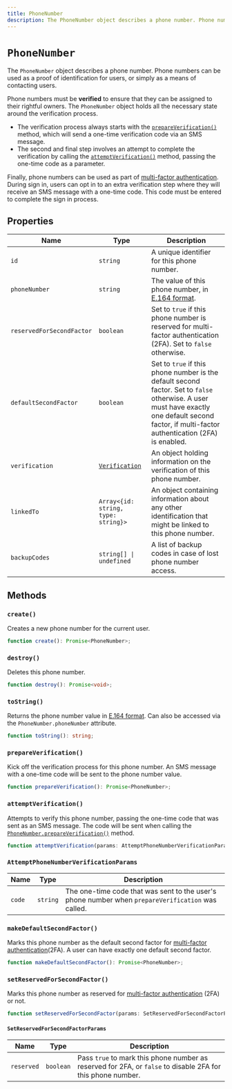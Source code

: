 ```yaml
---
title: PhoneNumber
description: The PhoneNumber object describes a phone number. Phone numbers can be used as a proof of identification for users, or simply as a means of contacting users.
---
```


# `PhoneNumber`

The `PhoneNumber` object describes a phone number. Phone numbers can be used as a proof of identification for users, or simply as a means of contacting users.

Phone numbers must be **verified** to ensure that they can be assigned to their rightful owners. The `PhoneNumber` object holds all the necessary state around the verification process.

- The verification process always starts with the [`prepareVerification()`](#prepare-verification) method, which will send a one-time verification code via an SMS message.
- The second and final step involves an attempt to complete the verification by calling the [`attemptVerification()`](#attempt-verification) method, passing the one-time code as a parameter.

Finally, phone numbers can be used as part of [multi-factor authentication](/docs/authentication/configuration/sign-up-sign-in-options#multi-factor-authentication). During sign in, users can opt in to an extra verification step where they will receive an SMS message with a one-time code. This code must be entered to complete the sign in process.

## Properties

| Name | Type | Description |
| - | - | - |
| `id` | `string` | A unique identifier for this phone number. |
| `phoneNumber` | `string` | The value of this phone number, in [E.164 format](https://en.wikipedia.org/wiki/E.164). |
| `reservedForSecondFactor` | `boolean` | Set to `true` if this phone number is reserved for multi-factor authentication (2FA). Set to `false` otherwise. |
| `defaultSecondFactor` | `boolean` | Set to `true` if this phone number is the default second factor. Set to `false` otherwise. A user must have exactly one default second factor, if multi-factor authentication (2FA) is enabled. |
| `verification` | [`Verification`](/docs/references/javascript/types/verification) | An object holding information on the verification of this phone number. |
| `linkedTo` | `Array<{id: string, type: string}>` | An object containing information about any other identification that might be linked to this phone number. |
| `backupCodes` | `string[] \| undefined` | A list of backup codes in case of lost phone number access. |

## Methods

### `create()`

Creates a new phone number for the current user.

```typescript {{ prettier: false }}
function create(): Promise<PhoneNumber>;
```

### `destroy()`

Deletes this phone number.

```typescript {{ prettier: false }}
function destroy(): Promise<void>;
```

### `toString()`

Returns the phone number value in [E.164 format](https://en.wikipedia.org/wiki/E.164). Can also be accessed via the `PhoneNumber.phoneNumber` attribute.

```typescript {{ prettier: false }}
function toString(): string;
```

### `prepareVerification()`

Kick off the verification process for this phone number. An SMS message with a one-time code will be sent to the phone number value.

```typescript {{ prettier: false }}
function prepareVerification(): Promise<PhoneNumber>;
```

### `attemptVerification()`

Attempts to verify this phone number, passing the one-time code that was sent as an SMS message. The code will be sent when calling the [`PhoneNumber.prepareVerification()`](#prepare-verification) method.

```typescript {{ prettier: false }}
function attemptVerification(params: AttemptPhoneNumberVerificationParams): Promise<PhoneNumber>;
```

### `AttemptPhoneNumberVerificationParams`

| Name | Type | Description |
| - | - | - |
| `code` | `string` | The one-time code that was sent to the user's phone number when `prepareVerification` was called. |

### `makeDefaultSecondFactor()`

Marks this phone number as the default second factor for [multi-factor authentication](/docs/custom-flows/email-password-mfa)(2FA). A user can have exactly one default second factor.

```typescript {{ prettier: false }}
function makeDefaultSecondFactor(): Promise<PhoneNumber>;
```

### `setReservedForSecondFactor()`

Marks this phone number as reserved for [multi-factor authentication](/docs/custom-flows/email-password-mfa) (2FA) or not.

```typescript {{ prettier: false }}
function setReservedForSecondFactor(params: SetReservedForSecondFactorParams): Promise<PhoneNumber>;
```

#### `SetReservedForSecondFactorParams`

| Name | Type | Description |
| - | - | - |
| `reserved` | `boolean` | Pass `true` to mark this phone number as reserved for 2FA, or `false` to disable 2FA for this phone number. |
